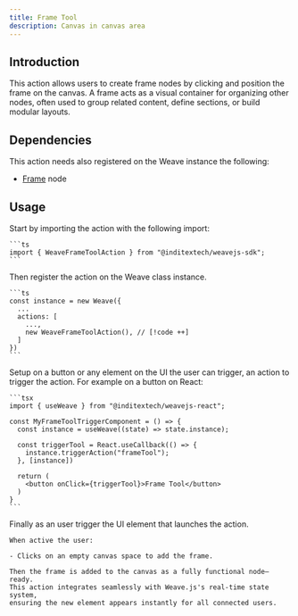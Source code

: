```yaml
---
title: Frame Tool
description: Canvas in canvas area
---
```



## Introduction

This action allows users to create frame nodes by clicking and position the frame on
the canvas. A frame acts as a visual container for organizing other nodes, often used
to group related content, define sections, or build modular layouts.

## Dependencies

This action needs also registered on the Weave instance the following:

- [Frame](/docs/main/build/nodes/frame) node

## Usage

<Accordions>
  <Accordion title="1. Import the action" id="import-action">
    Start by importing the action with the following import:

    ```ts
    import { WeaveFrameToolAction } from "@inditextech/weavejs-sdk";
    ```

  </Accordion>
  <Accordion title="2. Register the action" id="register-action">
    Then register the action on the Weave class instance.

    ```ts
    const instance = new Weave({
      ...
      actions: [
        ...,
        new WeaveFrameToolAction(), // [!code ++]
      ]
    })
    ```

  </Accordion>
  <Accordion title="3. Setup the action trigger" id="setup-action-trigger">
    Setup on a button or any element on the UI the user can trigger, an action
    to trigger the action. For example on a button on React:

    ```tsx
    import { useWeave } from "@inditextech/weavejs-react";

    const MyFrameToolTriggerComponent = () => {
      const instance = useWeave((state) => state.instance);

      const triggerTool = React.useCallback(() => {
        instance.triggerAction("frameTool");
      }, [instance])

      return (
        <button onClick={triggerTool}>Frame Tool</button>
      )
    }
    ```

  </Accordion>
  <Accordion title="4. Trigger the action" id="trigger-the-action">
    Finally as an user trigger the UI element that launches the action.

    When active the user:

    - Clicks on an empty canvas space to add the frame.

    Then the frame is added to the canvas as a fully functional node—ready.
    This action integrates seamlessly with Weave.js's real-time state system,
    ensuring the new element appears instantly for all connected users.

  </Accordion>
</Accordions>
